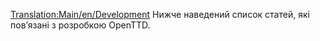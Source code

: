 [[Translation:Main/en/Development]]
Нижче наведений список статей, які пов’язані з розробкою OpenTTD.

{{uk/Основна стаття}}